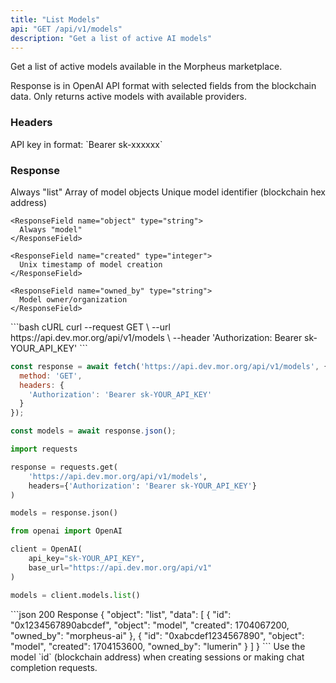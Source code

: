 ```yaml
---
title: "List Models"
api: "GET /api/v1/models"
description: "Get a list of active AI models"
---
```


Get a list of active models available in the Morpheus marketplace.

Response is in OpenAI API format with selected fields from the blockchain data. Only returns active models with available providers.

### Headers

<ParamField header="Authorization" type="string" required>
  API key in format: `Bearer sk-xxxxxx`
</ParamField>

### Response

<ResponseField name="object" type="string">
  Always "list"
</ResponseField>

<ResponseField name="data" type="array">
  Array of model objects
  
  <Expandable title="Model Object">
    <ResponseField name="id" type="string">
      Unique model identifier (blockchain hex address)
    </ResponseField>
    
    <ResponseField name="object" type="string">
      Always "model"
    </ResponseField>
    
    <ResponseField name="created" type="integer">
      Unix timestamp of model creation
    </ResponseField>
    
    <ResponseField name="owned_by" type="string">
      Model owner/organization
    </ResponseField>
  </Expandable>
</ResponseField>

<RequestExample>
```bash cURL
curl --request GET \
  --url https://api.dev.mor.org/api/v1/models \
  --header 'Authorization: Bearer sk-YOUR_API_KEY'
```

```javascript JavaScript
const response = await fetch('https://api.dev.mor.org/api/v1/models', {
  method: 'GET',
  headers: {
    'Authorization': 'Bearer sk-YOUR_API_KEY'
  }
});

const models = await response.json();
```

```python Python
import requests

response = requests.get(
    'https://api.dev.mor.org/api/v1/models',
    headers={'Authorization': 'Bearer sk-YOUR_API_KEY'}
)

models = response.json()
```

```python OpenAI SDK
from openai import OpenAI

client = OpenAI(
    api_key="sk-YOUR_API_KEY",
    base_url="https://api.dev.mor.org/api/v1"
)

models = client.models.list()
```
</RequestExample>

<ResponseExample>
```json 200 Response
{
  "object": "list",
  "data": [
    {
      "id": "0x1234567890abcdef",
      "object": "model",
      "created": 1704067200,
      "owned_by": "morpheus-ai"
    },
    {
      "id": "0xabcdef1234567890",
      "object": "model",
      "created": 1704153600,
      "owned_by": "lumerin"
    }
  ]
}
```
</ResponseExample>

<Tip>
  Use the model `id` (blockchain address) when creating sessions or making chat completion requests.
</Tip>

